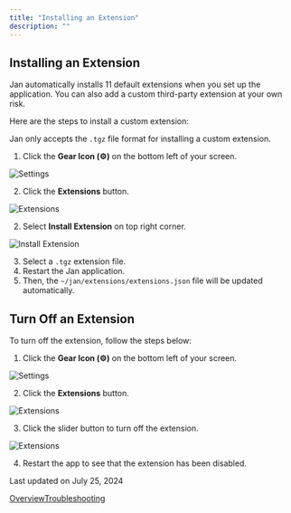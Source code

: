 ```yaml
---
title: "Installing an Extension"
description: ""
---
```


## Installing an Extension[](#installing-an-extension)

Jan automatically installs 11 default extensions when you set up the application. You can also add a custom third-party extension at your own risk.

Here are the steps to install a custom extension:

Jan only accepts the `.tgz` file format for installing a custom extension.

1.  Click the **Gear Icon (⚙️)** on the bottom left of your screen.

  

![Settings](https://jan.ai/_next/static/media/settings.5074b3c5.png)

  

2.  Click the **Extensions** button.

  

![Extensions](https://jan.ai/_next/static/media/extensions-page2.e2c277d8.png)

  

2.  Select **Install Extension** on top right corner.

  

![Install Extension](https://jan.ai/_next/static/media/install-ext.141d7376.png)

  

3.  Select a `.tgz` extension file.
4.  Restart the Jan application.
5.  Then, the `~/jan/extensions/extensions.json` file will be updated automatically.

## Turn Off an Extension[](#turn-off-an-extension)

To turn off the extension, follow the steps below:

1.  Click the **Gear Icon (⚙️)** on the bottom left of your screen.

  

![Settings](https://jan.ai/_next/static/media/settings.5074b3c5.png)

  

2.  Click the **Extensions** button.

  

![Extensions](https://jan.ai/_next/static/media/extensions-page2.e2c277d8.png)

  

3.  Click the slider button to turn off the extension.

  

![Extensions](https://jan.ai/_next/static/media/turn-off.1c9ff62e.png)

  

4.  Restart the app to see that the extension has been disabled.

Last updated on July 25, 2024

[Overview](/docs/extensions "Overview")[Troubleshooting](/docs/troubleshooting "Troubleshooting")